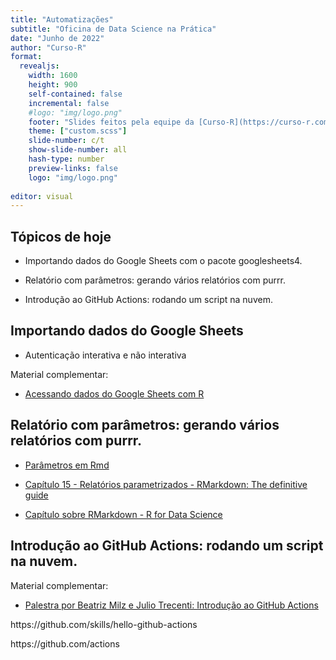 ```yaml
---
title: "Automatizações"
subtitle: "Oficina de Data Science na Prática"
date: "Junho de 2022"
author: "Curso-R"
format: 
  revealjs:
    width: 1600
    height: 900
    self-contained: false
    incremental: false
    #logo: "img/logo.png"
    footer: "Slides feitos pela equipe da [Curso-R](https://curso-r.com), usando [Quarto](https://quarto.org/docs/presentations/revealjs/index.html)."
    theme: ["custom.scss"]
    slide-number: c/t
    show-slide-number: all
    hash-type: number
    preview-links: false
    logo: "img/logo.png"
  
editor: visual
---
```


## Tópicos de hoje {.center}

-   Importando dados do Google Sheets com o pacote googlesheets4.

-   Relatório com parâmetros: gerando vários relatórios com purrr.

-   Introdução ao GitHub Actions: rodando um script na nuvem.

## Importando dados do Google Sheets

-   Autenticação interativa e não interativa

Material complementar:

-   [Acessando dados do Google Sheets com R](https://beamilz.com/posts/2022-03-08-googlesheets4/pt/)

## Relatório com parâmetros: gerando vários relatórios com purrr.

-   [Parâmetros em Rmd](https://rmarkdown.rstudio.com/lesson-6.html)

-   [Capítulo 15 - Relatórios parametrizados - RMarkdown: The definitive guide](https://bookdown.org/yihui/rmarkdown/parameterized-reports.html)

-   [Capítulo sobre RMarkdown - R for Data Science](https://r4ds.had.co.nz/r-markdown.html)

## Introdução ao GitHub Actions: rodando um script na nuvem.

Material complementar:

-   [Palestra por Beatriz Milz e Julio Trecenti: Introdução ao GitHub Actions](https://beatrizmilz.com/talk/2021-github-actions-gyn/)

https://github.com/skills/hello-github-actions

https://github.com/actions
